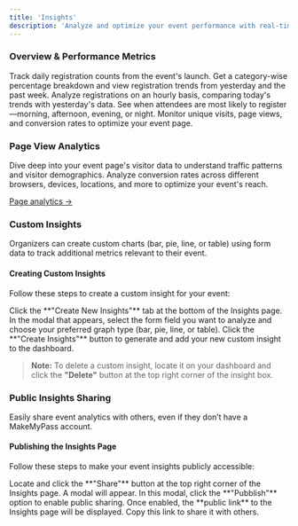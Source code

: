 ```yaml
---
title: 'Insights'
description: 'Analyze and optimize your event performance with real-time data and Gain valuable insights into your event’s performance through various data visualizations.'
---
```


### Overview & Performance Metrics

<CardGroup cols={2}>
  <Card icon="chart-line" title="Registration Trends">
    Track daily registration counts from the event's launch. Get a category-wise percentage breakdown and view registration trends from yesterday and the past week.
  </Card>
  <Card icon="clock" title="Hourly Registrations">
    Analyze registrations on an hourly basis, comparing today's trends with yesterday's data.
  </Card>
  <Card title="Registration Time Analysis" icon="clock">
    See when attendees are most likely to register—morning, afternoon, evening, or night.
  </Card>
  <Card title="Page Visits & Conversion Rate" icon="chart-pie">
    Monitor unique visits, page views, and conversion rates to optimize your event page.
  </Card>
</CardGroup>

### Page View Analytics

Dive deep into your event page's visitor data to understand traffic patterns and visitor demographics. Analyze conversion rates across different browsers, devices, locations, and more to optimize your event's reach.

<div className="mt-4">
  <div className="flex space-x-4 text-sm font-medium">
    <a href="/event/page-view-analytics" className="text-primary hover:text-primary/80 inline-flex items-center">
      Page analytics <span className="ml-1">→</span>
    </a>
  </div>
</div>

### Custom Insights

Organizers can create custom charts (bar, pie, line, or table) using form data to track additional metrics relevant to their event.

#### Creating Custom Insights

Follow these steps to create a custom insight for your event:

<Steps>
  <Step title="Access Create New Insights">
    Click the **"Create New Insights"** tab at the bottom of the Insights page.
  </Step>
  <Step title="Configure Your Insight">
    In the modal that appears, select the form field you want to analyze and choose your preferred graph type (bar, pie, line, or table).
  </Step>
  <Step title="Create the Insight">
    Click the **"Create Insights"** button to generate and add your new custom insight to the dashboard.
  </Step>
</Steps>

> **Note:** To delete a custom insight, locate it on your dashboard and click the **"Delete"** button at the top right corner of the insight box.

### Public Insights Sharing

Easily share event analytics with others, even if they don’t have a MakeMyPass account.

#### Publishing the Insights Page

Follow these steps to make your event insights publicly accessible:

<Steps>
  <Step title="Click the Share Button">
    Locate and click the **"Share"** button at the top right corner of the Insights page.
  </Step>
  <Step title="Enable Public Access">
    A modal will appear. In this modal, click the **"Pubblish"** option to enable public sharing.
  </Step>
  <Step title="Copy the Public Link">
    Once enabled, the **public link** to the Insights page will be displayed. Copy this link to share it with others.
  </Step>
</Steps>
